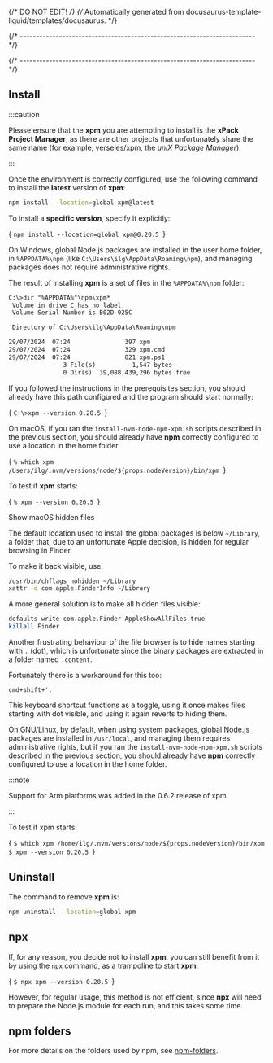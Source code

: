 {/* DO NOT EDIT! */}
{/* Automatically generated from docusaurus-template-liquid/templates/docusaurus. */}

{/* ------------------------------------------------------------------------ */}



{/* ------------------------------------------------------------------------ */}

## Install


:::caution

Please ensure that the **xpm** you are attempting to install is the
**xPack Project Manager**, as there are other projects that
unfortunately share the same name
(for example, verseles/xpm, the _uniX Package Manager_).

:::


Once the environment is correctly configured, use the following
command to install the **latest** version of **xpm**:

```sh
npm install --location=global xpm@latest
```

To install a **specific version**, specify it explicitly:

<CodeBlock language="sh"> {
`npm install --location=global xpm@0.20.5
`} </CodeBlock>

<Tabs groupId="operating-systems">

<TabItem value="windows" label="Windows" default>

On Windows, global Node.js packages are installed in the
user home folder, in `%APPDATA%\npm`
(like `C:\Users\ilg\AppData\Roaming\npm`), and managing packages
does not require administrative rights.

The result of installing **xpm** is a set of files in the `%APPDATA%\npm` folder:

```txt
C:\>dir "%APPDATA%"\npm\xpm*
 Volume in drive C has no label.
 Volume Serial Number is B02D-925C

 Directory of C:\Users\ilg\AppData\Roaming\npm

29/07/2024  07:24               397 xpm
29/07/2024  07:24               329 xpm.cmd
29/07/2024  07:24               821 xpm.ps1
               3 File(s)          1,547 bytes
               0 Dir(s)  39,088,439,296 bytes free
```

If you followed the instructions in the
prerequisites section, you should
already have this path configured and the program should start normally:

<CodeBlock language="console"> {
`C:\>xpm --version
0.20.5
`} </CodeBlock>

<TroubleshootingWindows />

</TabItem>

<TabItem value="macos" label="macOS">

On macOS, if you ran the `install-nvm-node-npm-xpm.sh` scripts described
in the previous section, you should
already have **npm** correctly configured to use a location in the home folder.

<CodeBlock language="console"> {
`% which xpm
/Users/ilg/.nvm/versions/node/${props.nodeVersion}/bin/xpm
`} </CodeBlock>

To test if **xpm** starts:

<CodeBlock language="console"> {
`% xpm --version
0.20.5
`} </CodeBlock>

<Heading as="h3">Show macOS hidden files</Heading>

The default location used to install the global packages is
below `~/Library`, a folder that, due to an unfortunate Apple decision,
is hidden for regular browsing in Finder.

To make it back visible, use:

```sh
/usr/bin/chflags nohidden ~/Library
xattr -d com.apple.FinderInfo ~/Library
```

A more general solution is to make all hidden files visible:

```sh
defaults write com.apple.Finder AppleShowAllFiles true
killall Finder
```

Another frustrating behaviour of the file browser is to hide names starting
with `.` (dot), which is unfortunate since the binary packages are
extracted in a folder named `.content`.

Fortunately there is a workaround for this too:

```console
cmd+shift+'.'
```

This keyboard shortcut functions as a toggle, using it once makes files
starting with dot visible,
and using it again reverts to hiding them.

</TabItem>

<TabItem value="linux" label="GNU/Linux">

On GNU/Linux, by default, when using system packages,
global Node.js packages are installed in
`/usr/local`, and managing them requires administrative rights,
but if you ran the `install-nvm-node-npm-xpm.sh` scripts described
in the previous section, you should
already have **npm** correctly configured to use a location in the home folder.


:::note

Support for Arm platforms was
added in the 0.6.2 release of xpm.

:::


To test if xpm starts:

<CodeBlock language="console"> {
`$ which xpm
/home/ilg/.nvm/versions/node/${props.nodeVersion}/bin/xpm
$ xpm --version
0.20.5
`} </CodeBlock>

</TabItem>

</Tabs>

## Uninstall

The command to remove **xpm** is:

```sh
npm uninstall --location=global xpm
```

<NoAdministrativeRights />

## npx

If, for any reason, you decide not to install **xpm**, you can still
benefit from it by using the `npx` command, as a trampoline to start **xpm**:

<CodeBlock language="console"> {
`$ npx xpm --version
0.20.5
`} </CodeBlock>

However, for regular usage, this method is not efficient, since
**npx** will need to prepare the Node.js module
for each run, and this takes some time.

## npm folders

For more details on the folders used by npm, see
[npm-folders](https://docs.npmjs.com/files/folders).
